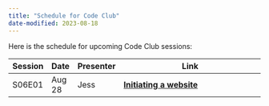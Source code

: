 ```yaml
---
title: "Schedule for Code Club"
date-modified: 2023-08-18
---
```


Here is the schedule for upcoming Code Club sessions:

| Session | Date    | Presenter  | Link                                     |
|---------|---------|------------|------------------------------------------------------------------|
| S06E01  | Aug 28  | Jess     | [**Initiating a website**](/posts/website_01_initiation/) |
